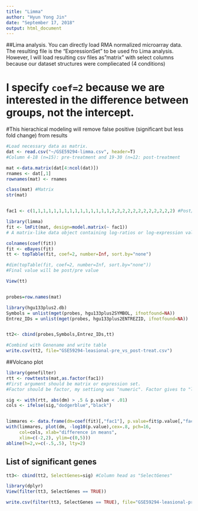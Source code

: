 ```yaml
---
title: "Limma"
author: "Hyun Yong Jin"
date: "September 17, 2018"
output: html_document
---
```


##Lima analysis. You can directly load RMA normalized microarray data. The resulting file is the "ExpressionSet" to be used fro Lima analysis. However, I will load resulting csv files as"matrix" with select columns because our dataset structures were compliecated (4 conditions)

# I specify `coef=2` because we are interested in the difference between groups, not the intercept.
#This hierachical modeling will remove false positive (significant but less fold change) from results

```r

#Load necessary data as matrix.
dat <- read.csv("~/GSE59294-limma.csv", header=T)
#Column 4-18 (n=15): pre-treatment and 19-30 (n=12: post-treatment

mat <-data.matrix(dat[4:ncol(dat)])
rnames <- dat[,1]
rownames(mat) <- rnames

class(mat) #Matrix
str(mat)


fac1 <- c(1,1,1,1,1,1,1,1,1,1,1,1,1,1,1,2,2,2,2,2,2,2,2,2,2,2,2) #Post/Pre calculation

library(limma)
fit <- lmFit(mat, design=model.matrix(~ fac1)) 	
# A matrix-like data object containing log-ratios or log-expression values for a series of arrays, with rows corresponding to genes and columns to samples. Any type of data object that can be processed by getEAWP is acceptable. ExpressionSet can be loaded directly. However, We have 4 conditions which makes hard to select specific data points. I decided to start from matrix file with necessary data only. 

colnames(coef(fit))
fit <- eBayes(fit)
tt <- topTable(fit, coef=2, number=Inf, sort.by="none")

#dim(topTable(fit, coef=2, number=Inf, sort.by="none"))
#Final value will be post/pre value

View(tt)


probes=row.names(mat)

library(hgu133plus2.db)
Symbols = unlist(mget(probes, hgu133plus2SYMBOL, ifnotfound=NA))
Entrez_IDs = unlist(mget(probes, hgu133plus2ENTREZID, ifnotfound=NA))


tt2<- cbind(probes,Symbols,Entrez_IDs,tt)

#Combind with Genename and write table
write.csv(tt2, file="GSE59294-leasional-pre_vs_post-treat.csv")


```



##Volcano plot 
```r


library(genefilter)
rtt <- rowttests(mat,as.factor(fac1)) 
#First argument should be matrix or expression set. 
#Factor should be factor, my settiong was "numeric". Factor gives to "levels" on top of numeric values

sig <- with(rtt, abs(dm) > .5 & p.value < .01)
cols <- ifelse(sig,"dodgerblue","black")


limmares <- data.frame(dm=coef(fit)[,"fac1"], p.value=fit$p.value[,"fac1"])
with(limmares, plot(dm, -log10(p.value),cex=.8, pch=16,
     col=cols, xlab="difference in means",
     xlim=c(-2,2), ylim=c(0,5)))
abline(h=2,v=c(-.5,.5), lty=2)
```

## List of significant genes
```r

tt3<- cbind(tt2, SelectGenes=sig) #Column head as "SelectGenes"

library(dplyr)
View(filter(tt3, SelectGenes == TRUE))

write.csv(filter(tt3, SelectGenes == TRUE), file="GSE59294-leasional-pre_vs_post-treat-selectgenes.csv")

```

